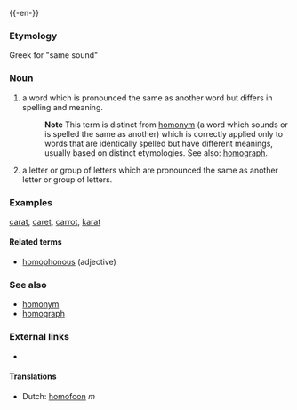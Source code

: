 {{wikipedia}}
{{-en-}}

===Etymology===
Greek for "same sound"

===Noun===
#a word which is pronounced the same as another word but differs in spelling and meaning.
#:'''Note''' This term is distinct from [[homonym]] (a word which sounds or is spelled the same as another) which is correctly applied only to words that are identically spelled but have different meanings, usually based on distinct etymologies.  See also: [[homograph]].
#a letter or group of letters which are pronounced the same as another letter or group of letters.

===Examples===
[[carat]], [[caret]], [[carrot]], [[karat]]

==== Related terms ====
*[[homophonous]] (adjective)

===See also===
*[[homonym]]
*[[homograph]]

===External links===
*{{pedialite}}

==== Translations ====
*Dutch: [[homofoon]] ''m''